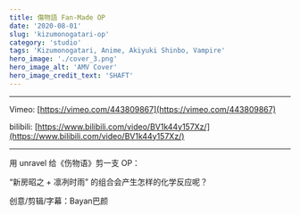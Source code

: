 ```yaml
---
title: 傷物語 Fan-Made OP
date: '2020-08-01'
slug: 'kizumonogatari-op'
category: 'studio'
tags: 'Kizumonogatari, Anime, Akiyuki Shinbo, Vampire'
hero_image: './cover_3.png'
hero_image_alt: 'AMV Cover'
hero_image_credit_text: 'SHAFT'
---
```


---

Vimeo: [https://vimeo.com/443809867](https://vimeo.com/443809867)

bilibili: [https://www.bilibili.com/video/BV1k44y157Xz/](https://www.bilibili.com/video/BV1k44y157Xz/)

---

用 unravel 给《伤物语》剪一支 OP：

“新房昭之 + 凛冽时雨” 的组合会产生怎样的化学反应呢？

创意/剪辑/字幕：Bayan巴颜